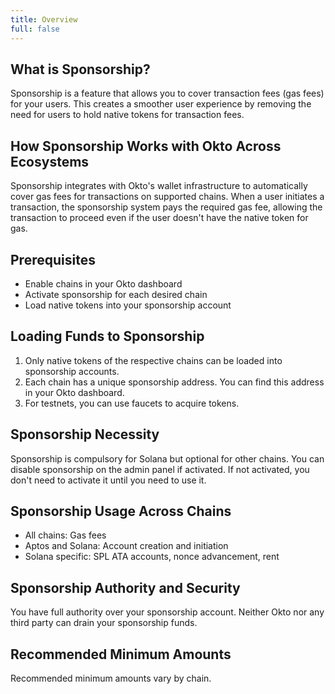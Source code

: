 ```yaml
---
title: Overview
full: false
---
```


## **What is Sponsorship?**

Sponsorship is a feature that allows you to cover transaction fees (gas fees) for your users. This creates a smoother user experience by removing the need for users to hold native tokens for transaction fees.

## **How Sponsorship Works with Okto Across Ecosystems**

Sponsorship integrates with Okto's wallet infrastructure to automatically cover gas fees for transactions on supported chains. When a user initiates a transaction, the sponsorship system pays the required gas fee, allowing the transaction to proceed even if the user doesn't have the native token for gas.

## **Prerequisites**

* Enable chains in your Okto dashboard  
* Activate sponsorship for each desired chain  
* Load native tokens into your sponsorship account


## **Loading Funds to Sponsorship**

1. Only native tokens of the respective chains can be loaded into sponsorship accounts.  
2. Each chain has a unique sponsorship address. You can find this address in your Okto dashboard.  
3. For testnets, you can use faucets to acquire tokens. 

## **Sponsorship Necessity**

Sponsorship is compulsory for Solana but optional for other chains. You can disable sponsorship on the admin panel if activated. If not activated, you don't need to activate it until you need to use it.

## **Sponsorship Usage Across Chains**

* All chains: Gas fees  
* Aptos and Solana: Account creation and initiation  
* Solana specific: SPL ATA accounts, nonce advancement, rent

## **Sponsorship Authority and Security**

You have full authority over your sponsorship account. Neither Okto nor any third party can drain your sponsorship funds.

## **Recommended Minimum Amounts**

Recommended minimum amounts vary by chain. 